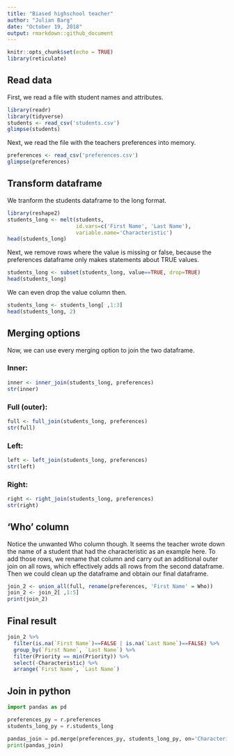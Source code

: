 ```yaml
---
title: "Biased highschool teacher"
author: "Julian Barg"
date: "October 19, 2018"
output: rmarkdown::github_document
---
```


```r
knitr::opts_chunk$set(echo = TRUE)
library(reticulate)
```

## Read data

First, we read a file with student names and attributes.
```r
library(readr)
library(tidyverse)
students <- read_csv('students.csv')
glimpse(students)
```

Next, we read the file with the teachers preferences into memory.
```r
preferences <- read_csv('preferences.csv')
glimpse(preferences)
```
## Transform dataframe

We tranform the students dataframe to the long format.
```r
library(reshape2)
students_long <- melt(students, 
                      id.vars=c('First Name', 'Last Name'), 
                      variable.name='Characteristic')
head(students_long)
```

Next, we remove rows where the value is missing or false, because the preferences dataframe only makes statements about TRUE values.

```r
students_long <- subset(students_long, value==TRUE, drop=TRUE)
head(students_long)
```

We can even drop the value column then.
```r
students_long <- students_long[ ,1:3]
head(students_long, 2)
```

## Merging options

Now, we can use every merging option to join the two dataframe.

### Inner:
```r
inner <- inner_join(students_long, preferences)
str(inner)
```

### Full (outer):
```r
full <- full_join(students_long, preferences)
str(full)
```

### Left:
```r
left <- left_join(students_long, preferences)
str(left)
```

### Right:
```r
right <- right_join(students_long, preferences)
str(right)
```

## 'Who' column

Notice the unwanted Who column though. It seems the teacher wrote down the name of a student that had the characteristic as an example here. To add those rows, we rename that column and carry out an additional outer join on all rows, which effectively adds all rows from the second dataframe. Then we could clean up the dataframe and obtain our final dataframe.
```r
join_2 <- union_all(full, rename(preferences, 'First Name' = Who))
join_2 <- join_2[ ,1:5]
print(join_2)
```

## Final result

```r
join_2 %>%
  filter(is.na(`First Name`)==FALSE | is.na(`Last Name`)==FALSE) %>%
  group_by(`First Name`, `Last Name`) %>% 
  filter(Priority == min(Priority)) %>%
  select(-Characteristic) %>%
  arrange(`First Name`, `Last Name`)
```

## Join in python

```python
import pandas as pd

preferences_py = r.preferences
students_long_py = r.students_long

pandas_join = pd.merge(preferences_py, students_long_py, on='Characteristic', how='outer')
print(pandas_join)
```